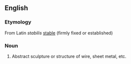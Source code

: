 ==English==
===Etymology===
From Latin ''stabilis'' [[stable]] (firmly fixed or established)
===Noun===
# Abstract sculpture or structure of wire, sheet metal, etc.